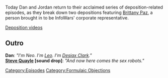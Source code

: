 {{Episode
    | title           = Formulaic Objections Part 7
    | caption         = [https://knowledgefight.libsyn.com/685-formulaic-objections-part-7 Listen to this episode on Libsyn]
    | episodeNumber   = 685
    | length          = 03:02:56
    | airDate         = May 25, 2022
    | previousEpisode = [[684: May 20, 2022]]
    | nextEpisode     = [[686: Continental Negotiations]]
}}

{{Stub}}

Today Dan and Jordan return to their acclaimed series of deposition-related episodes, as they break down two depositions featuring [[Brittany Paz]], a person brought in to be InfoWars' corporate representative.

[https://www.youtube.com/channel/UCeeCy2sW9BRXjlfsIOA5DgA Deposition videos]

==Outro==

'''Dan''': ''"I'm Neo. I'm [[leo Zagami|Leo]]. I'm [[Desiax Clark]]."''<br>
'''[[Steve Quayle]] [sound drop]''': ''"And now here comes the sex robots."''

[[Category:Episodes]]
[[Category:Formulaic Objections]]
